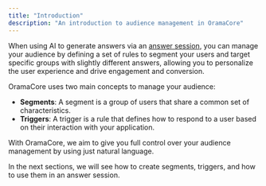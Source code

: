 ```yaml
---
title: "Introduction"
description: "An introduction to audience management in OramaCore"
---
```


When using AI to generate answers via an [answer session](/docs/apis/answer-session), you can manage your audience by defining a set of rules to segment your users and target specific groups with slightly different answers, allowing you to personalize the user experience and drive engagement and conversion.

OramaCore uses two main concepts to manage your audience:

- **Segments**: A segment is a group of users that share a common set of characteristics.
- **Triggers**: A trigger is a rule that defines how to respond to a user based on their interaction with your application.

With OramaCore, we aim to give you full control over your audience management by using just natural language.

In the next sections, we will see how to create segments, triggers, and how to use them in an answer session.